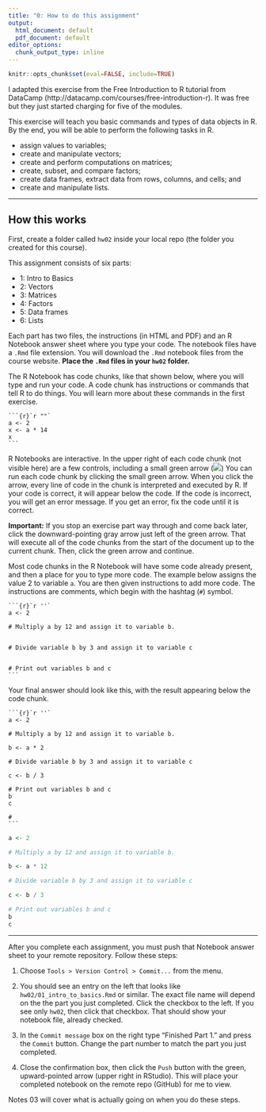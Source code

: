 ```yaml
---
title: "0: How to do this assignment"
output:
  html_document: default
  pdf_document: default
editor_options:
  chunk_output_type: inline
---
```


```r
knitr::opts_chunk$set(eval=FALSE, include=TRUE)
```

I adapted this exercise from the Free Introduction to R tutorial from DataCamp (http://datacamp.com/courses/free-introduction-r). It was free but they just started charging for five of the modules.

This exercise will teach you basic commands and types of data objects in R. By the end, you will be able to perform the following tasks in R.

- assign values to variables;
- create and manipulate vectors;
- create and perform computations on matrices;
- create, subset, and compare factors;
- create data frames, extract data from rows, columns, and cells; and
- create and manipulate lists.


***

## How this works

First, create a folder called `hw02` inside your local repo (the folder you created for this course). 

This assignment consists of six parts:

- 1: Intro to Basics
- 2: Vectors
- 3: Matrices
- 4: Factors
- 5: Data frames
- 6: Lists

Each part has two files, the instructions (in HTML and PDF) and an R Notebook answer sheet where you type your code. The notebook files have a `.Rmd` file extension. You will download the `.Rmd` notebook files from the course website. **Place the `.Rmd` files in your `hw02` folder.**

The R Notebook has code chunks, like that shown below, where you will type and run your code. A code chunk has instructions or commands that tell R to do things. You will learn more about these commands in the first exercise.

````
```{r}`r ""`
a <- 2
x <- a * 14
x
```
````

R Notebooks are interactive. In the upper right of each code chunk (not visible here) are a few controls, including a small green arrow  (![](../../img/run_chunk_arrow.png)) You can run each code chunk by clicking the small green arrow. When you click the arrow, every line of code in the chunk is interpreted and executed by R. If your code is correct, it will appear below the code. If the code is incorrect, you will get an error message. If you get an error, fix the code until it is correct.

**Important:** If you stop an exercise part way through and come back later, click the downward-pointing gray arrow just left of the green arrow. That will execute all of the code chunks from the start of the document up to the current chunk. Then, click the green arrow and continue.

Most code chunks in the R Notebook will have some code already present, and then a place for you to type more code. The example below assigns the value 2 to variable `a`. You are then given instructions to add more code. The instructions are comments, which begin with the hashtag (`#`) symbol.

````
```{r}`r ''`
a <- 2

# Multiply a by 12 and assign it to variable b.


# Divide variable b by 3 and assign it to variable c


# Print out variables b and c
```
````

Your final answer should look like this, with the result appearing below the code chunk.

````
```{r}`r ''`
a <- 2

# Multiply a by 12 and assign it to variable b.

b <- a * 2

# Divide variable b by 3 and assign it to variable c

c <- b / 3

# Print out variables b and c
b
c

#
```
````

```r
a <- 2

# Multiply a by 12 and assign it to variable b.

b <- a * 12

# Divide variable b by 3 and assign it to variable c

c <- b / 3

# Print out variables b and c
b
c
```

***

After you complete each assignment, you must push that Notebook answer sheet to your remote repository.  Follow these steps:

1. Choose `Tools > Version Control > Commit...` from the menu.    

1. You should see an entry on the left that looks like `hw02/01_intro_to_basics.Rmd` or similar. The exact file name will depend on the the part you just completed. Click the checkbox to the left. If you see only `hw02`, then click that checkbox. That should show your notebook file, already checked.

8. In the `Commit message` box on the right type "Finished Part 1." and press the `Commit` button. Change the part number to match the part you just completed.

9. Close the confirmation box, then click the `Push` button with the green, upward-pointed arrow (upper right in RStudio). This will place your completed notebook on the remote repo (GitHub) for me to view.

Notes 03 will cover what is actually going on when you do these steps.

